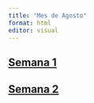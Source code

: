 ```yaml
---
title: "Mes de Agosto"
format: html
editor: visual
---
```


## [Semana 1](Semana_1_mes_2.qmd)
## [Semana 2](Semana_2_mes_2.qmd)